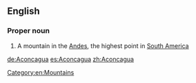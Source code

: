 ==English==
{{wikipedia}}
===Proper noun===
{{en-proper noun}}

# A mountain in the [[Andes]], the highest point in [[South America]]

[[Category:en:Mountains]]

[[de:Aconcagua]]
[[es:Aconcagua]]
[[zh:Aconcagua]]